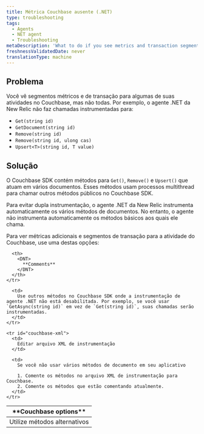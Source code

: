 ```yaml
---
title: Métrica Couchbase ausente (.NET)
type: troubleshooting
tags:
  - Agents
  - NET agent
  - Troubleshooting
metaDescription: 'What to do if you see metrics and transaction segments for some of your Couchbase activity, but not all of it, such as Get, GetDocument, Remove, Upsert.'
freshnessValidatedDate: never
translationType: machine
---
```


## Problema

Você vê segmentos métricos e de transação para algumas de suas atividades no Couchbase, mas não todas. Por exemplo, o agente .NET da New Relic não faz chamadas instrumentadas para:

* `Get(string id)`
* `GetDocument(string id)`
* `Remove(string id)`
* `Remove(string id, ulong cas)`
* `Upsert<T>(string id, T value)`

## Solução

O Couchbase SDK contém métodos para `Get()`, `Remove()` e `Upsert()` que atuam em vários documentos. Esses métodos usam processos multithread para chamar outros métodos públicos no Couchbase SDK.

Para evitar dupla instrumentação, o agente .NET da New Relic instrumenta automaticamente os vários métodos de documentos. No entanto, o agente não instrumenta automaticamente os métodos básicos aos quais ele chama.

Para ver métricas adicionais e segmentos de transação para a atividade do Couchbase, use uma destas opções:

<table>
  <thead>
    <tr>
      <th>
        <DNT>
          **Couchbase options**
        </DNT>
      </th>

      <th>
        <DNT>
          **Comments**
        </DNT>
      </th>
    </tr>
  </thead>

  <tbody>
    <tr id="couchbase-sdk">
      <td>
        Utilize métodos alternativos
      </td>

      <td>
        Use outros métodos no Couchbase SDK onde a instrumentação de agente .NET não está desabilitada. Por exemplo, se você usar `GetAsync(string id)` em vez de `Get(string id)`, suas chamadas serão instrumentadas.
      </td>
    </tr>

    <tr id="couchbase-xml">
      <td>
        Editar arquivo XML de instrumentação
      </td>

      <td>
        Se você não usar vários métodos de documento em seu aplicativo

        1. Comente os métodos no arquivo XML de instrumentação para Couchbase.
        2. Comente os métodos que estão comentando atualmente.
      </td>
    </tr>
  </tbody>
</table>